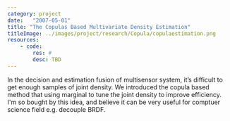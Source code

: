 ```yaml
---
category: project
date:   "2007-05-01"
title: "The Copulas Based Multivariate Density Estimation"
titleImage: ../images/project/research/Copula/copulaestimation.png
resources:
    - code:
        res: #
        desc: TBD
---
```


In the decision and estimation fusion of multisensor system, it’s difficult to get enough samples of joint density. We introduced the copula based method that using marginal to tune the joint density to improve efficiency. I'm so bought by this idea, and believe it can be very useful for comptuer science field e.g. decouple BRDF.
